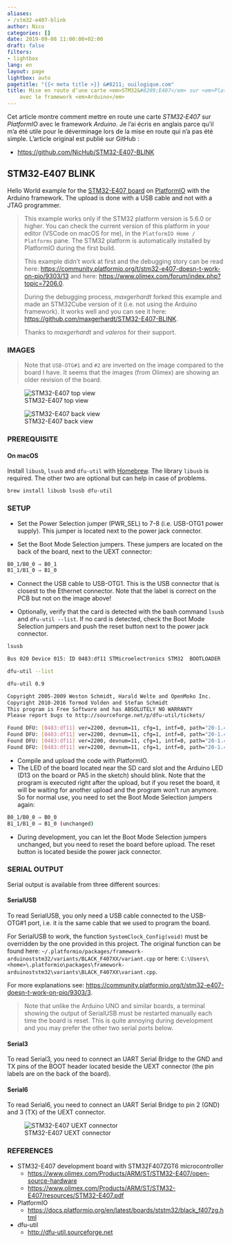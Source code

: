 ```yaml
---
aliases:
- /stm32-e407-blink
author: Nico
categories: []
date: 2019-09-08 11:00:00+02:00
draft: false
filters:
- lightbox
lang: en
layout: page
lightbox: auto
pagetitle: "{{< meta title >}} &#8211; ouilogique.com"
title: Mise en route d’une carte <em>STM32&#8209;E407</em> sur <em>PlatformIO</em>
    avec le framework <em>Arduino</em>
---
```


Cet article montre comment mettre en route une carte _STM32&#8209;E407_ sur _PlatformIO_ avec le framework _Arduino_.
Je l’ai écris en anglais parce qu’il m’a été utile pour le déverminage lors de la mise en route qui n’a pas été simple.
L’article original est publié sur GitHub :

-   <https://github.com/NicHub/STM32-E407-BLINK>


## STM32&#8209;E407 BLINK

Hello World example for the [STM32-E407 board](https://www.olimex.com/Products/ARM/ST/STM32-E407/open-source-hardware) on [PlatformIO](https://platformio.org) with the Arduino framework.
The upload is done with a USB cable and not with a JTAG programmer.

> This example works only if the STM32 platform version is 5.6.0 or higher.
> You can check the current version of this platform in your editor (VSCode on macOS for me), in the `PlatformIO Home / Platforms` pane.
> The STM32 platform is automatically installed by PlatformIO during the first build.
>
> This example didn’t work at first and the debugging story can be read here:
> <https://community.platformio.org/t/stm32-e407-doesn-t-work-on-pio/9303/13>
> and here: <https://www.olimex.com/forum/index.php?topic=7206.0>.
>
> During the debugging process, _maxgerhardt_ forked this example and made an STM32Cube version of it (i.e. not using the Arduino framework).
> It works well and you can see it here: <https://github.com/maxgerhardt/STM32-E407-BLINK>.
>
> Thanks to _maxgerhardt_ and _valeros_ for their support.

### IMAGES

> Note that `USB-OTG#1` and `#2` are inverted on the image compared to the board I have.
> It seems that the images (from Olimex) are showing an older revision of the board.

![STM32-E407 top view][img_1]

[img_1]: https://github.com/NicHub/STM32-E407-BLINK/raw/master/images/STM32-E407-9_1.jpg

![STM32-E407 back view][img_2]

[img_2]: https://github.com/NicHub/STM32-E407-BLINK/raw/master/images/STM32-E407-10_1.jpg

### PREREQUISITE

#### On macOS

Install `libusb`, `lsusb` and `dfu-util` with [Homebrew](https://brew.sh).
The library `libusb` is required.
The other two are optional but can help in case of problems.

    brew install libusb lsusb dfu-util

### SETUP

-   Set the Power Selection jumper (PWR_SEL) to 7-8 (i.e. USB-OTG1 power supply).
    This jumper is located next to the power jack connector.

-   Set the Boot Mode Selection jumpers.
    These jumpers are located on the back of the board, next to the UEXT connector:

```bash
B0_1/B0_0 ⇒ B0_1
B1_1/B1_0 ⇒ B1_0
```

-   Connect the USB cable to USB-OTG1.
    This is the USB connector that is closest to the Ethernet connector.
    Note that the label is correct on the PCB but not on the image above!

-   Optionally, verify that the card is detected with the bash command `lsusb` and `dfu-util --list`.
    If no card is detected, check the Boot Mode Selection jumpers and push the reset button next to the power jack connector.

```bash
lsusb
```

```bash
Bus 020 Device 015: ID 0483:df11 STMicroelectronics STM32  BOOTLOADER  Serial: 336032683536
```

```bash
dfu-util --list
```

```bash
dfu-util 0.9

Copyright 2005-2009 Weston Schmidt, Harald Welte and OpenMoko Inc.
Copyright 2010-2016 Tormod Volden and Stefan Schmidt
This program is Free Software and has ABSOLUTELY NO WARRANTY
Please report bugs to http://sourceforge.net/p/dfu-util/tickets/

Found DFU: [0483:df11] ver=2200, devnum=11, cfg=1, intf=0, path="20-1.4", alt=3, name="@Device Feature/0xFFFF0000/01*004 e", serial="336032683536"
Found DFU: [0483:df11] ver=2200, devnum=11, cfg=1, intf=0, path="20-1.4", alt=2, name="@OTP Memory /0x1FFF7800/01*512 e,01*016 e", serial="336032683536"
Found DFU: [0483:df11] ver=2200, devnum=11, cfg=1, intf=0, path="20-1.4", alt=1, name="@Option Bytes  /0x1FFFC000/01*016 e", serial="336032683536"
Found DFU: [0483:df11] ver=2200, devnum=11, cfg=1, intf=0, path="20-1.4", alt=0, name="@Internal Flash  /0x08000000/04*016Kg,01*064Kg,07*128Kg", serial="336032683536"
```

-   Compile and upload the code with PlatformIO.
-   The LED of the board located near the SD card slot and the Arduino LED (D13 on the board or PA5 in the sketch) should blink.
    Note that the program is executed right after the upload, but if you reset the board, it will be waiting for another upload and the program won’t run anymore.
    So for normal use, you need to set the Boot Mode Selection jumpers again:

```bash
B0_1/B0_0 ⇒ B0_0
B1_1/B1_0 ⇒ B1_0 (unchanged)
```

-   During development, you can let the Boot Mode Selection jumpers unchanged, but you need to reset the board before upload.
    The reset button is located beside the power jack connector.

### SERIAL OUTPUT

Serial output is available from three different sources:

#### SerialUSB

To read SerialUSB, you only need a USB cable connected to the USB-OTG#1 port, i.e. it is the same cable that we used to program the board.

For SerialUSB to work, the function `SystemClock_Config(void)` must be overridden by the one provided in this project.
The original function can be found here: `~/.platformio/packages/framework-arduinoststm32/variants/BLACK_F407XX/variant.cpp` or here: `C:\Users\<home>\.platformio\packages\framework-arduinoststm32\variants\BLACK_F407XX\variant.cpp`.

For more explanations see: <https://community.platformio.org/t/stm32-e407-doesn-t-work-on-pio/9303/3>.

> Note that unlike the Arduino UNO and similar boards, a terminal showing the output of SerialUSB must be restarted manually each time the board is reset.
> This is quite annoying during development and you may prefer the other two serial ports below.

#### Serial3

To read Serial3, you need to connect an UART Serial Bridge to the GND and TX pins of the BOOT header located beside the UEXT connector (the pin labels are on the back of the board).

#### Serial6

To read Serial6, you need to connect an UART Serial Bridge to pin 2 (GND) and 3 (TX) of the UEXT connector.

![STM32-E407 UEXT connector][img_3]

[img_3]: https://github.com/NicHub/STM32-E407-BLINK/raw/master/images/STM32-E407-15_2.jpg

### REFERENCES

-   STM32-E407 development board with STM32F407ZGT6 microcontroller
    -   <https://www.olimex.com/Products/ARM/ST/STM32-E407/open-source-hardware>
    -   <https://www.olimex.com/Products/ARM/ST/STM32-E407/resources/STM32-E407.pdf>
-   PlatformIO
    -   <https://docs.platformio.org/en/latest/boards/ststm32/black_f407zg.html>
-   dfu-util
    -   <http://dfu-util.sourceforge.net>
